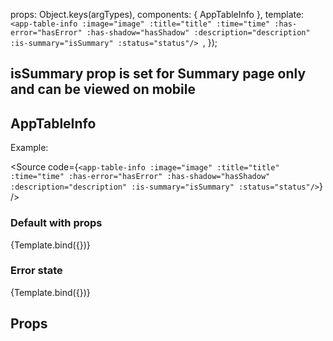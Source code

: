 
<Meta
  title="ui-kit/AppTableInfo"
  component={AppTableInfo}
/>

  props: Object.keys(argTypes),
  components: { AppTableInfo },
  template: `<app-table-info
                :image="image"
                :title="title"
                :time="time"
                :has-error="hasError"
                :has-shadow="hasShadow"
                :description="description"
                :is-summary="isSummary"
                :status="status"/>
            `,
});

## isSummary prop is set for Summary page only and can be viewed on mobile

## AppTableInfo

Example:

<Source
  code={`<app-table-info
    :image="image"
    :title="title"
    :time="time"
    :has-error="hasError"
    :has-shadow="hasShadow"
    :description="description"
    :is-summary="isSummary"
    :status="status"/>`}
/>

### Default with props

<Canvas>
  <Story
    name="Default state"
    args={{
      image: 'https://picsum.photos/200/300',
      title: 'McDonalds',
      time: new Date(),
      hasError: false,
      hasShadow: false,
      isSummary: false,
      description: 'Cafes & restaurants',
      status: 'pending',
    }}>
    {Template.bind({})}
  </Story>
</Canvas>

### Error state

<Canvas>
  <Story
    name="Error state"
    args={{
      image: 'https://picsum.photos/200/300',
      title: 'McDonalds',
      time: new Date(),
      hasError: true,
      hasShadow: false,
      description: 'Cafes & restaurants',
      status: 'Rejected',
    }}>
    {Template.bind({})}
  </Story>
</Canvas>

## Props

<ArgsTable story="Default view" />
